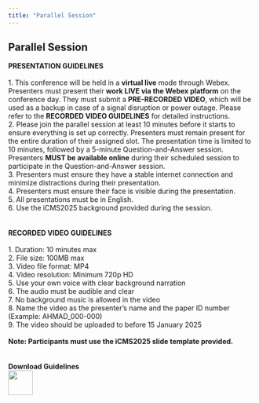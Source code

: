 ```yaml
---
title: "Parallel Session"
---
```


## Parallel Session\

**PRESENTATION GUIDELINES**\
\
1. This conference will be held in a **virtual live** mode through Webex. Presenters must present their **work LIVE via the Webex platform** on the conference day. They must submit a **PRE-RECORDED VIDEO**, which will be used as a backup in case of a signal disruption or power outage. Please refer to the **RECORDED VIDEO GUIDELINES** for detailed instructions.\
2. Please join the parallel session at least 10 minutes before it starts to ensure everything is set up correctly. Presenters must remain present for the entire duration of their assigned slot. The presentation time is limited to 10 minutes, followed by a 5-minute Question-and-Answer session. Presenters **MUST be available online** during their scheduled session to participate in the Question-and-Answer session.\
3. Presenters must ensure they have a stable internet connection and minimize distractions during their presentation.\
4. Presenters must ensure their face is visible during the presentation.\
5. All presentations must be in English.\
6. Use the iCMS2025 background provided during the session.\
\
\
**RECORDED VIDEO GUIDELINES**\
\
1. Duration: 10 minutes max\
2. File size: 100MB max\
3. Video file format: MP4\
4. Video resolution: Minimum 720p HD\
5. Use your own voice with clear background narration\
6. The audio must be audible and clear\
7. No background music is allowed in the video\
8. Name the video as the presenter’s name and the paper ID number (Example: AHMAD_000-000)\
9. The video should be uploaded to [](https://forms.gle/Q4wkhkChQjhq8jjH8) before 15 January 2025\
\
**Note: Participants must use the iCMS2025 slide template provided.**\
\
\
**Download Guidelines**\
[![](images/word.png){width=50px}](files/PRESENTATION_GUIDELINES_ICMS2025_latest.docx){target="_blank"}\
